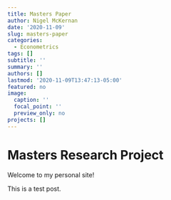 ```yaml
---
title: Masters Paper
author: Nigel McKernan
date: '2020-11-09'
slug: masters-paper
categories:
  - Econometrics
tags: []
subtitle: ''
summary: ''
authors: []
lastmod: '2020-11-09T13:47:13-05:00'
featured: no
image:
  caption: ''
  focal_point: ''
  preview_only: no
projects: []
---
```


# Masters Research Project

Welcome to my personal site!

This is a test post.